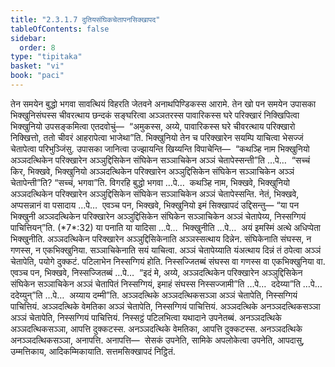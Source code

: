 ```yaml
---
title: "2.3.1.7 दुतियसंघिकचेतापनसिक्खापद"
tableOfContents: false
sidebar:
  order: 8
type: "tipitaka"
basket: "vi"
book: "paci"
---
```



<DynamicBreadcrumb />

<Division number="763" book="paci">

<Paragraph number="2494" book="paci">
तेन समयेन बुद्धो भगवा सावत्थियं विहरति जेतवने अनाथपिण्डिकस्स आरामे. तेन खो पन समयेन उपासका भिक्खुनिसंघस्स चीवरत्थाय छन्दकं सङ्घरित्वा अञ्ञतरस्स पावारिकस्स घरे परिक्खारं निक्खिपित्वा भिक्खुनियो उपसङ्कमित्वा एतदवोचुं—  “अमुकस्स, अय्ये, पावारिकस्स घरे चीवरत्थाय परिक्खारो निक्खित्तो, ततो चीवरं आहरापेत्वा भाजेथा”ति. भिक्खुनियो तेन च परिक्खारेन सयम्पि याचित्वा भेसज्जं चेतापेत्वा परिभुञ्जिंसु.
</Paragraph>

<Paragraph number="2495" book="paci">
उपासका जानित्वा उज्झायन्ति खिय्यन्ति विपाचेन्ति—  “कथञ्हि नाम भिक्खुनियो अञ्ञदत्थिकेन परिक्खारेन अञ्ञुद्दिसिकेन संघिकेन सञ्ञाचिकेन अञ्ञं चेतापेस्सन्ती”ति …पे…  “सच्चं किर, भिक्खवे, भिक्खुनियो अञ्ञदत्थिकेन परिक्खारेन अञ्ञुद्दिसिकेन संघिकेन सञ्ञाचिकेन अञ्ञं चेतापेन्ती”ति? “सच्चं, भगवा”ति. विगरहि बुद्धो भगवा …पे…  कथञ्हि नाम, भिक्खवे, भिक्खुनियो अञ्ञदत्थिकेन परिक्खारेन अञ्ञुद्दिसिकेन संघिकेन सञ्ञाचिकेन अञ्ञं चेतापेस्सन्ति. नेतं, भिक्खवे, अप्पसन्नानं वा पसादाय …पे…  एवञ्च पन, भिक्खवे, भिक्खुनियो इमं सिक्खापदं उद्दिसन्तु—
</Paragraph>

</Division>
<Division number="764" book="paci">

<Paragraph number="2496" book="paci">
<Emphasis>“या पन भिक्खुनी अञ्ञदत्थिकेन परिक्खारेन अञ्ञुद्दिसिकेन संघिकेन सञ्ञाचिकेन अञ्ञं चेतापेय्य, निस्सग्गियं पाचित्तियन्”</Emphasis>ति. (*7*:<Emphasis>32</Emphasis>)
</Paragraph>

</Division>
<Division number="765" book="paci">

<Paragraph number="2497" book="paci">
<Emphasis>या पना</Emphasis>ति या यादिसा …पे…  <Emphasis>भिक्खुनी</Emphasis>ति …पे…  अयं इमस्मिं अत्थे अधिप्पेता भिक्खुनीति.
</Paragraph>

<Paragraph number="2498" book="paci">
<Emphasis>अञ्ञदत्थिकेन परिक्खारेन अञ्ञुद्दिसिकेना</Emphasis>ति अञ्ञस्सत्थाय दिन्नेन.
</Paragraph>

<Paragraph number="2499" book="paci">
<Emphasis>संघिकेना</Emphasis>ति संघस्स, न गणस्स, न एकभिक्खुनिया.
</Paragraph>

<Paragraph number="2500" book="paci">
<Emphasis>सञ्ञाचिकेना</Emphasis>ति सयं याचित्वा.
</Paragraph>

<Paragraph number="2501" book="paci">
<Emphasis>अञ्ञं चेतापेय्या</Emphasis>ति यंअत्थाय दिन्नं तं ठपेत्वा अञ्ञं चेतापेति, पयोगे दुक्कटं. पटिलाभेन निस्सग्गियं होति. निस्सज्जितब्बं संघस्स वा गणस्स वा एकभिक्खुनिया वा. एवञ्च पन, भिक्खवे, निस्सज्जितब्बं …पे…  “इदं मे, अय्ये, अञ्ञदत्थिकेन परिक्खारेन अञ्ञुद्दिसिकेन संघिकेन सञ्ञाचिकेन अञ्ञं चेतापितं निस्सग्गियं, इमाहं संघस्स निस्सज्जामी”ति …पे…  ददेय्या”ति …पे…  ददेय्युन्”ति …पे…  अय्याय दम्मी”ति.
</Paragraph>

</Division>
<Division number="766" book="paci">

<Paragraph number="2502" book="paci">
अञ्ञदत्थिके अञ्ञदत्थिकसञ्ञा अञ्ञं चेतापेति, निस्सग्गियं पाचित्तियं. अञ्ञदत्थिके वेमतिका अञ्ञं चेतापेति, निस्सग्गियं पाचित्तियं. अञ्ञदत्थिके अनञ्ञदत्थिकसञ्ञा अञ्ञं चेतापेति, निस्सग्गियं पाचित्तियं. निस्सट्ठं पटिलभित्वा यथादाने उपनेतब्बं.
</Paragraph>

<Paragraph number="2503" book="paci">
अनञ्ञदत्थिके अञ्ञदत्थिकसञ्ञा, आपत्ति दुक्कटस्स. अनञ्ञदत्थिके वेमतिका, आपत्ति दुक्कटस्स. अनञ्ञदत्थिके अनञ्ञदत्थिकसञ्ञा, अनापत्ति.
</Paragraph>

</Division>
<Division number="767" book="paci">

<Paragraph number="2504" book="paci">
अनापत्ति—  सेसकं उपनेति, सामिके अपलोकेत्वा उपनेति, आपदासु, उम्मत्तिकाय, आदिकम्मिकायाति.

</Paragraph>
</Division>

<Paragraph number="2505" type="center" book="paci">
सत्तमसिक्खापदं निट्ठितं.
</Paragraph>